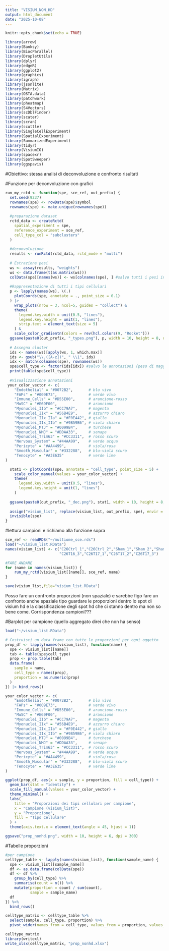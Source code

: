 ```yaml
---
title: "VISIUM_NON_HD"
output: html_document
date: "2025-10-08"
---
```


```r
knitr::opts_chunk$set(echo = TRUE)
```

```r
library(arrow)
library(Banksy)
library(BiocParallel)
library(DropletUtils)
library(dplyr)
library(edgeR)
library(ggplot2)
library(graphics)
library(igraph)
library(jsonlite)
library(Matrix)
library(OSTA.data)
library(patchwork)
library(pheatmap)
library(S4Vectors)
library(scDblFinder)
library(scater)
library(scran)
library(scuttle)
library(SingleCellExperiment)
library(SpatialExperiment)
library(SummarizedExperiment)
library(tidyr)
library(VisiumIO)
library(spacexr)
library(SpotSweeper)
library(ggspavis)
```

#Obiettivo: stessa analisi di deconvoluzione e confronto risultati

#Funzione per deconvoluzione con grafici
```r
run_my_rctd <- function(spe, sce_ref, out_prefix) {
  set.seed(9237)
  rownames(spe) <- rowData(spe)$symbol
  rownames(spe) <- make.unique(rownames(spe))
  
  #preparazione dataset
  rctd_data <- createRctd(
    spatial_experiment = spe,
    reference_experiment = sce_ref,
    cell_type_col = "subclusters"
  )
  
  #deconvoluzione
  results <- runRctd(rctd_data, rctd_mode = "multi")
  
  # Estrazione pesi
  ws <- assay(results, "weights")
  ws <- data.frame(t(as.matrix(ws)))
  colData(spe)[names(ws)] <- ws[colnames(spe), ] #salvo tutti i pesi in spe
  
  #Rappresentazione di tutti i tipi cellulari
  p <- lapply(names(ws), \(.) 
    plotCoords(spe, annotate = ., point_size = 0.1)
  ) |>
    wrap_plots(nrow = 3, ncol=5, guides = "collect") & 
    theme(
      legend.key.width = unit(0.5, "lines"),
      legend.key.height = unit(1, "lines"),
      strip.text = element_text(size = 5) 
    ) & 
    scale_color_gradientn(colors = rev(hcl.colors(9, "Rocket")))
  ggsave(paste0(out_prefix, "_types.png"), p, width = 10, height = 8, dpi = 300)
  
  # Assegna cluster
  ids <- names(ws)[apply(ws, 1, which.max)]
  ids <- gsub("\\.([A-z])", " \\1", ids)
  idx <- match(colnames(spe), rownames(ws))
  spe$cell_type <- factor(ids[idx]) #salvo le annotazioni (peso di maggioranza)
  print(table(spe$cell_type))
  
  #Visualizzazione annotazioni
 your_color_vector <- c(
    "Endothelial" = "#0072B2",       # blu vivo
    "FAPs" = "#009E73",              # verde vivo
    "Immune_Cells" = "#D55E00",      # arancione-rosso
    "MuSC" = "#E69F00",              # arancione
    "Myonuclei_IIb" = "#CC79A7",     # magenta
    "Myonuclei_IIx" = "#56B4E9",     # azzurro chiaro
    "Myonuclei_IIx_IIa" = "#F0E442", # giallo
    "Myonuclei_IIx_IIb" = "#9B59B6", # viola chiaro
    "Myonuclei_MTJ" = "#0099B4",     # turchese
    "Myonuclei_NMJ" = "#DDAA33",     # senape
    "Myonuclei_Trim63" = "#CC3311",  # rosso scuro
    "Nervous_System" = "#44AA99",    # verde acqua
    "Pericyte" = "#AA4499",          # viola/rosa
    "Smooth_Muscular" = "#332288",   # blu-viola scuro
    "Tenocyte" = "#A3E635"           # verde lime
)

  stat1 <- plotCoords(spe, annotate = "cell_type", point_size = 5) +
    scale_color_manual(values = your_color_vector) +
    theme(
      legend.key.width = unit(0.5, "lines"),
      legend.key.height = unit(1, "lines")
    )
  
  ggsave(paste0(out_prefix, "_dec.png"), stat1, width = 10, height = 8, dpi = 300)
  
  assign("visium_list", replace(visium_list, out_prefix, spe), envir = .GlobalEnv)
  invisible(spe)
}
```

#lettura campioni e richiamo alla funzione sopra
```r

sce_ref <- readRDS("~/multiome_sce.rds")
load("~/visium_list.RData")
names(visium_list) <- c("C26Ctrl_1","C26Ctrl_2","Sham_1","Sham_2","Sham_3","C26T16_1","C26T16_2",
                        "C26T16_3","C26T17_1","C26T17_2","C26T17_3")

#FARE ANDARE 
for (name in names(visium_list)) {
    run_my_rctd(visium_list[[name]], sce_ref, name)
}

save(visium_list,file="visium_list.RData")

```

Posso fare un confronto proporzioni (non spaziale)
e sarebbe figo fare un confronto anche spaziale tipo guardare le proporzioni
dentro lo spot di visium hd e la classificazione degli spot hd che ci stanno dentro
ma non so bene come. Corrispondenza campioni???

#Barplot per campione (quello aggregato direi che non ha senso)
```r

load("~/visium_list.RData")

# Costruisci un data frame con tutte le proporzioni per ogni oggetto
prop_df <- lapply(names(visium_list), function(name) {
  spe <- visium_list[[name]]
  tab <- table(spe$cell_type)
  prop <- prop.table(tab)
  data.frame(
    sample = name,
    cell_type = names(prop),
    proportion = as.numeric(prop)
  )
}) |> bind_rows()

your_color_vector <- c(
    "Endothelial" = "#0072B2",       # blu vivo
    "FAPs" = "#009E73",              # verde vivo
    "Immune_Cells" = "#D55E00",      # arancione-rosso
    "MuSC" = "#E69F00",              # arancione
    "Myonuclei_IIb" = "#CC79A7",     # magenta
    "Myonuclei_IIx" = "#56B4E9",     # azzurro chiaro
    "Myonuclei_IIx_IIa" = "#F0E442", # giallo
    "Myonuclei_IIx_IIb" = "#9B59B6", # viola chiaro
    "Myonuclei_MTJ" = "#0099B4",     # turchese
    "Myonuclei_NMJ" = "#DDAA33",     # senape
    "Myonuclei_Trim63" = "#CC3311",  # rosso scuro
    "Nervous_System" = "#44AA99",    # verde acqua
    "Pericyte" = "#AA4499",          # viola/rosa
    "Smooth_Muscular" = "#332288",   # blu-viola scuro
    "Tenocyte" = "#A3E635"           # verde lime
)

ggplot(prop_df, aes(x = sample, y = proportion, fill = cell_type)) +
  geom_bar(stat = "identity") +
  scale_fill_manual(values = your_color_vector) +
  theme_minimal() +
  labs(
    title = "Proporzioni dei tipi cellulari per campione",
    x = "Campione (visium_list)",
    y = "Proporzione",
    fill = "Tipo Cellulare"
  ) +
  theme(axis.text.x = element_text(angle = 45, hjust = 1))

ggsave("prop_nonhd.png", width = 10, height = 6, dpi = 300)

```

#Tabelle proporzioni 
```r
#per campione
celltype_table <- lapply(names(visium_list), function(sample_name) {
  spe <- visium_list[[sample_name]]
  df <- as.data.frame(colData(spe))
  df <- df %>%
    group_by(cell_type) %>%
    summarise(count = n()) %>%
    mutate(proportion = count / sum(count),
           sample = sample_name)
  df
}) %>%
  bind_rows()

celltype_matrix <- celltype_table %>%
  select(sample, cell_type, proportion) %>%
  pivot_wider(names_from = cell_type, values_from = proportion, values_fill = 0)

celltype_matrix
library(writexl)
write_xlsx(celltype_matrix, "prop_nonhd.xlsx")

```



